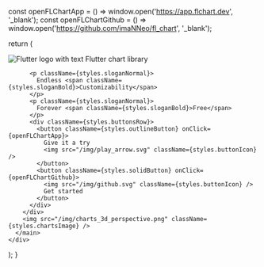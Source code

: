 

  const openFLChartApp = () => window.open('https://app.flchart.dev', '_blank');
  const openFLChartGithub = () => window.open('https://github.com/imaNNeo/fl_chart', '_blank');

  return (
    <div className={styles.container}>
      <main className={styles.mainContent}>
        <div className={styles.mainColumn}>
          <div className={styles.flutterChartLibrary}>
            <img src="/img/flutter.svg" alt="Flutter logo with text" className={styles.flutterLogoInText} />
            <span className={styles.afterFlutterLogoText}>Flutter chart library</span>
          </div>

          <p className={styles.sloganNormal}>
            Endless <span className={styles.sloganBold}>Customizability</span>
          </p>
          <p className={styles.sloganNormal}>
            Forever <span className={styles.sloganBold}>Free</span>
          </p>
          <div className={styles.buttonsRow}>
            <button className={styles.outlineButton} onClick={openFLChartApp}>
              Give it a try
              <img src="/img/play_arrow.svg" className={styles.buttonIcon} />
            </button>
            <button className={styles.solidButton} onClick={openFLChartGithub}>
              <img src="/img/github.svg" className={styles.buttonIcon} />
              Get started
            </button>
          </div>
        </div>
        <img src="/img/charts_3d_perspective.png" className={styles.chartsImage} />
      </main>
    </div>
  );
}